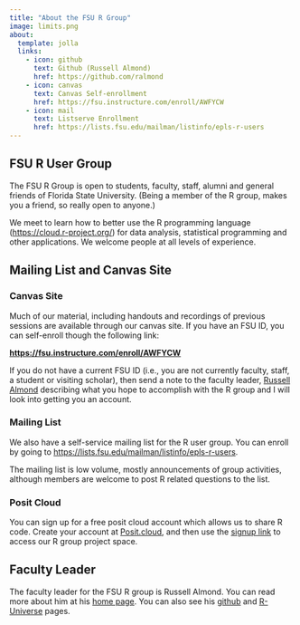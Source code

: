 ```yaml
---
title: "About the FSU R Group"
image: limits.png
about:
  template: jolla
  links:
    - icon: github
      text: Github (Russell Almond)
      href: https://github.com/ralmond
    - icon: canvas
      text: Canvas Self-enrollment
      href: https://fsu.instructure.com/enroll/AWFYCW
    - icon: mail
      text: Listserve Enrollment
      href: https://lists.fsu.edu/mailman/listinfo/epls-r-users
---
```


## FSU R User Group

The FSU R Group is open to students, faculty, staff, alumni and general friends of Florida State University. (Being a member of the R group, makes you a friend, so really open to anyone.)

We meet to learn how to better use the R programming language (<https://cloud.r-project.org/>) for data analysis, statistical programming and other applications. We welcome people at all levels of experience.

## Mailing List and Canvas Site

### Canvas Site

Much of our material, including handouts and recordings of previous sessions are available through our canvas site. If you have an FSU ID, you can self-enroll though the following link:

[**https://fsu.instructure.com/enroll/AWFYCW**](https://fsu.instructure.com/enroll/AWFYCW)

If you do not have a current FSU ID (i.e., you are not currently faculty, staff, a student or visiting scholar), then send a note to the faculty leader, [Russell Almond](mailto:ralmond@fsu.edu) describing what you hope to accomplish with the R group and I will look into getting you an account.

### Mailing List

We also have a self-service mailing list for the R user group. You can enroll by going to <https://lists.fsu.edu/mailman/listinfo/epls-r-users>.

The mailing list is low volume, mostly announcements of group activities, although members are welcome to post R related questions to the list.

### Posit Cloud

You can sign up for a free posit cloud account which allows us to share R code.  Create your account at [Posit.cloud](https://posit.cloud), and then use the [signup link](https://posit.cloud/spaces/329970/join?access_code=6HlAFOwHd5QDO7d62xcSqX0XHq7_4b2qu3vbO5qG) to access our R group project space.


## Faculty Leader

The faculty leader for the FSU R group is Russell Almond. You can read more about him at his [home page](https://ralmond.net).  You can also see his [github](https://github.com/ralmond) and [R-Universe](https://ralmond.r-universe.dev) pages.

